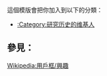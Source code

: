 {{Userbox
  |id=[[File:隸書“史”字.png|45px]]
  |id-c=white
  |info=這個用户研究'''[[歷史|<span style="color:#000080;">歷史</span>]]'''或對歷史很感興趣。
  |info-c=#FFFDD0
  |info-s=10
  |border-c=#000000
  |info-fc=#000000
}} <includeonly>[[Category:研究历史的维基人|{{PAGENAME}}]]</includeonly>
<noinclude>
<p style="clear: both; padding-top: 2em">
這個模版會把你加入到以下的分類：
*[[:Category:研究历史的维基人]]

== 參見： ==
[[Wikipedia:用戶框/興趣]]
</p>

</noinclude>